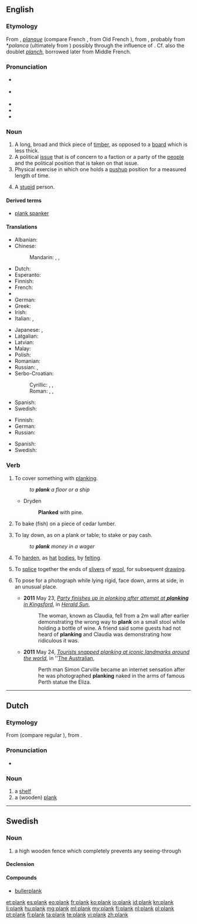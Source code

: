 ==English==

===Etymology===
From {{etyl|xno|en}} {{term|planke|lang=xno}}, {{etyl|ONF.}} ''[[planque]]'' (compare French {{term|planche|lang=fr}}, from Old French {{term|planche|lang=fr}}), from {{etyl|LL.|en}} {{term|planca|lang=la}}, probably from *''palanca'' (ultimately from {{etyl|la}} {{term|phalanga|lang=la}}) possibly through the influence of {{term|planus|lang=la}}. Cf. also the doublet ''[[planch]]'', borrowed later from Middle French.

===Pronunciation===
* {{a|UK}} {{IPA|/plæŋk/}}
* {{a|US}} {{IPA|/pleɪŋk/|/plæŋk/}}
* {{audio|en-us-plank.ogg|Audio (US)}}
* {{rhymes|æŋk}}
* {{homophones|Planck}}

===Noun===
{{en-noun}}

# A long, broad and thick piece of [[timber]], as opposed to a [[board]] which is less thick.
# A political [[issue]] that is of concern to a faction or a party of the [[people]] and the political position that is taken on that issue.
# Physical exercise in which one holds a [[pushup]] position for a measured length of time.
# {{British|slang}} A [[stupid]] person.

====Derived terms====
* [[plank spanker]]

====Translations====
{{trans-top|long, broad and thick piece of timber}}
* Albanian: {{t|sq|dhogë|f}}
* Chinese:
*: Mandarin: {{t|cmn|板|tr=bǎn|sc=Hani}}, {{t|cmn|板子|tr=bǎnzi|sc=Hani}}, {{t|cmn|木板|tr=mùbǎn|sc=Hani}}
* Dutch: {{t+|nl|plank|m|f}}
* Esperanto: {{t-|eo|tabulo}}
* Finnish: {{t+|fi|lankku}}
* French: {{t+|fr|planche|f}}
* {{trreq|Georgian}}
* German: {{t+|de|Planke|f}}
* Greek: {{t+|el|σανίδα|f|tr=sanída}}
* Irish: {{t-|ga|clár|m}}
* Italian: {{t+|it|tavola}},  {{t+|it|asse}}
{{trans-mid}}
* Japanese: {{t-|ja|厚板|tr=あついた, atsuita|sc=Jpan}}, {{t+|ja|板|tr=いた, ita|sc=Jpan}}
* Latgalian: {{tø|ltg|goldskaļs}}
* Latvian: {{t+|lv|dēlis|m}}
* Malay: {{t+|ms|papan}}
* Polish: {{t+|pl|deska|f}}
* Romanian: {{t|ro|scândură|f}}
* Russian: {{t+|ru|доска|f|tr=doská|sc=Cyrl}}, {{t+|ru|планка|f|tr=plánka|sc=Cyrl}}
* Serbo-Croatian:
*: Cyrillic: {{t-|sh|планка|f}}, {{t-|sh|фосна|f}}, {{t-|sh|талпа|f}}
*: Roman: {{t-|sh|planka|f}}, {{t-|sh|fosna|f}}, {{t-|sh|talpa|f}}
* Spanish: {{t+|es|tablón}}
* Swedish: {{t+|sv|planka}}
{{trans-bottom}}

{{trans-top|political issue}}
* Finnish: {{t+|fi|periaate}}
* German: {{t+|de|Schwerpunkt|m}}
* Russian: {{t-|ru|пункт программы|m|tr=punkt prográmmy|sc=Cyrl}}
{{trans-mid}}
* Spanish: {{t+|es|artículo}}
* Swedish: {{t-|sv|programpunkt}}
{{trans-bottom}}

===Verb===
{{en-verb}}

# {{transitive}} To cover something with [[planking]].
#: ''to '''plank''' a floor or a ship''
#* Dryden
#*: '''Planked''' with pine.
# {{transitive}} To bake (fish) on a piece of cedar lumber.
# {{transitive|colloquial}} To lay down, as on a plank or table; to stake or pay cash.
#: ''to '''plank''' money in a wager''
# {{transitive}} To [[harden]], as [[hat]] [[body|bodies]], by [[felting]].
# To [[splice]] together the ends of [[sliver]]s of [[wool]], for subsequent [[draw]]ing.
# {{intransitive}} To pose for a photograph while lying rigid, face down, arms at side, in an unusual place.
#* '''2011''' May 23, ''[http://www.heraldsun.com.au/news/more-news/party-finishes-up-in-plonking-after-attempt-at-planking-in-kingsford/story-fn7x8me2-1226060761762 Party finishes up in plonking after attempt at '''planking''' in Kingsford]'', in ''[[w:Herald Sun|Herald Sun]]'',
#*: The woman, known as Claudia, fell from a 2m wall after earlier demonstrating the wrong way to '''plank''' on a small stool while holding a bottle of wine. A friend said some guests had not heard of '''planking''' and Claudia was demonstrating how ridiculous it was.
#* '''2011''' May 24, ''[http://www.theaustralian.com.au/travel/news/tourists-snapped-planking-at-landmarks-around-the-world/story-e6frg8ro-1226061830073 Tourists snapped planking at iconic landmarks around the world]'', in ''[[w:The Australian|The Australian]],
#*: Perth man Simon Carville became an internet sensation after he was photographed '''planking''' naked in the arms of famous Perth statue the Eliza.

----

==Dutch==

===Etymology===
From {{etyl|ONF.|nl}} {{term|planke|lang=fro}} (compare regular {{etyl|fro|nl}} {{term|planche|lang=fro}}), from {{etyl|LL.|nl}} {{term|planca|lang=la}}.

===Pronunciation===
* {{rhymes|ɑŋk|lang=nl}}

===Noun===
{{nl-noun|f|planken|plankje}}

# a [[shelf#English|shelf]]
# a (wooden) [[#English|plank]]

----

==Swedish==

===Noun===
{{sv-noun|g=n}}

# a high wooden fence which completely prevents any seeing-through

====Declension====
{{sv-noun-n-zero}}

====Compounds====
* [[bullerplank]]

[[et:plank]]
[[es:plank]]
[[eo:plank]]
[[fr:plank]]
[[ko:plank]]
[[io:plank]]
[[id:plank]]
[[kn:plank]]
[[li:plank]]
[[hu:plank]]
[[mg:plank]]
[[ml:plank]]
[[my:plank]]
[[fj:plank]]
[[nl:plank]]
[[pl:plank]]
[[pt:plank]]
[[fi:plank]]
[[ta:plank]]
[[te:plank]]
[[vi:plank]]
[[zh:plank]]